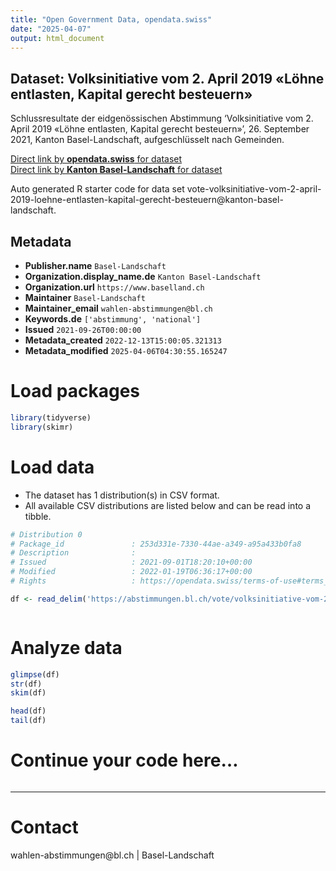 ```yaml
---
title: "Open Government Data, opendata.swiss"
date: "2025-04-07"
output: html_document
---
```


## Dataset: Volksinitiative vom 2. April 2019 «Löhne entlasten, Kapital gerecht besteuern»

Schlussresultate der eidgenössischen Abstimmung 'Volksinitiative vom 2. April 2019 «Löhne entlasten, Kapital gerecht besteuern»', 26. September 2021, Kanton Basel-Landschaft, aufgeschlüsselt nach Gemeinden.

[Direct link by **opendata.swiss** for dataset](https://opendata.swiss/de/dataset/volksinitiative-vom-2-april-2019-lohne-entlasten-kapital-gerecht-besteuern1)<br>
[Direct link by **Kanton Basel-Landschaft** for dataset](https://abstimmungen.bl.ch/vote/volksinitiative-vom-2-april-2019-loehne-entlasten-kapital-gerecht-besteuern/data)

Auto generated R starter code for data set vote-volksinitiative-vom-2-april-2019-loehne-entlasten-kapital-gerecht-besteuern@kanton-basel-landschaft.

## Metadata

- **Publisher.name** `Basel-Landschaft`
- **Organization.display_name.de** `Kanton Basel-Landschaft`
- **Organization.url** `https://www.baselland.ch`
- **Maintainer** `Basel-Landschaft`
- **Maintainer_email** `wahlen-abstimmungen@bl.ch`
- **Keywords.de** `['abstimmung', 'national']`
- **Issued** `2021-09-26T00:00:00`
- **Metadata_created** `2022-12-13T15:00:05.321313`
- **Metadata_modified** `2025-04-06T04:30:55.165247`


# Load packages

```r

library(tidyverse)
library(skimr)

```

# Load data

-   The dataset has 1 distribution(s) in CSV format.
-   All available CSV distributions are listed below and can be read into a tibble.

```r

# Distribution 0
# Package_id               : 253d331e-7330-44ae-a349-a95a433b0fa8
# Description              : 
# Issued                   : 2021-09-01T18:20:10+00:00
# Modified                 : 2022-01-19T06:36:17+00:00
# Rights                   : https://opendata.swiss/terms-of-use#terms_by

df <- read_delim('https://abstimmungen.bl.ch/vote/volksinitiative-vom-2-april-2019-loehne-entlasten-kapital-gerecht-besteuern/data-csv')



```

# Analyze data

```r

glimpse(df)
str(df)
skim(df)

head(df)
tail(df)

```

# Continue your code here...

```r

```

------------------------------------------------------------------------

# Contact

wahlen-abstimmungen@bl.ch | Basel-Landschaft

